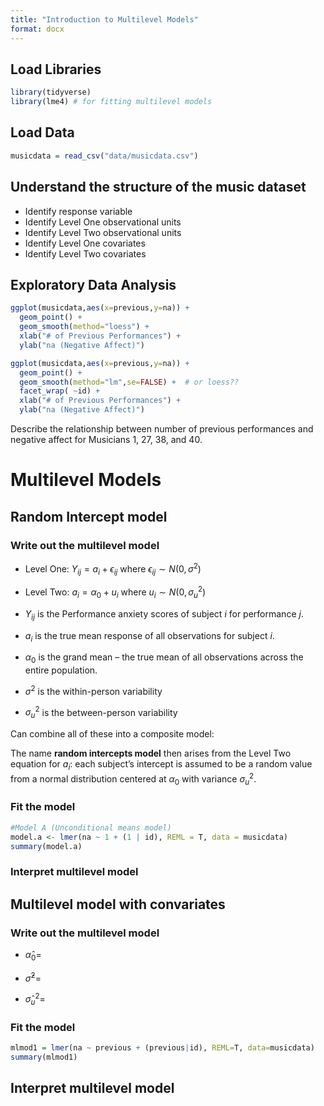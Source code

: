 ```yaml
---
title: "Introduction to Multilevel Models"
format: docx
---
```



## Load Libraries
```r
library(tidyverse)
library(lme4) # for fitting multilevel models
```

## Load Data
```r
musicdata = read_csv("data/musicdata.csv")
```

## Understand the structure of the music dataset
* Identify response variable
* Identify Level One observational units
* Identify Level Two observational units
* Identify Level One covariates
* Identify Level Two covariates


## Exploratory Data Analysis
```r
ggplot(musicdata,aes(x=previous,y=na)) + 
  geom_point() + 
  geom_smooth(method="loess") + 
  xlab("# of Previous Performances") + 
  ylab("na (Negative Affect)")
```

```r
ggplot(musicdata,aes(x=previous,y=na)) + 
  geom_point() + 
  geom_smooth(method="lm",se=FALSE) +  # or loess?? 
  facet_wrap( ~id) +
  xlab("# of Previous Performances") + 
  ylab("na (Negative Affect)")
```

Describe the relationship between number of previous performances and negative affect for Musicians 1, 27, 38, and 40.



# Multilevel Models

## Random Intercept model


### Write out the multilevel model

-   Level One: $Y_{ij} = a_{i}+\epsilon_{ij}$ where $\epsilon_{ij}\sim N(0,\sigma^2)$

-   Level Two: $a_{i} = \alpha_{0}+u_{i}$ where $u_{i}\sim N(0,\sigma_{u}^{2})$

-   $Y_{ij}$ is the Performance anxiety scores of subject $i$ for performance $j$.

-   $a_{i}$ is the true mean response of all observations for subject $i$.

-   $\alpha_{0}$ is the grand mean -- the true mean of all observations across the entire population.

-   $\sigma^2$ is the within-person variability

-   $\sigma_{u}^{2}$ is the between-person variability

Can combine all of these into a composite model: 




The name **random intercepts model** then arises from the Level Two equation for $a_{i}$: each subject's intercept is assumed to be a random value from a normal distribution centered at $\alpha_{0}$ with variance $\sigma_{u}^{2}$.



### Fit the model

```r
#Model A (Unconditional means model)
model.a <- lmer(na ~ 1 + (1 | id), REML = T, data = musicdata)
summary(model.a)
```

### Interpret multilevel model




## Multilevel model with convariates

### Write out the multilevel model

-   $\hat{\alpha}_{0}=$

-   $\hat{\sigma}^2=$

-   $\hat{\sigma}_{u}^{2}=$


### Fit the model

```r
mlmod1 = lmer(na ~ previous + (previous|id), REML=T, data=musicdata)
summary(mlmod1)
```

## Interpret multilevel model


